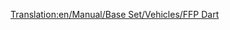 [[Translation:en/Manual/Base Set/Vehicles/FFP Dart]]

{{nl/Vliegtuig|Name=FFP Dart
|Image=[[File:en/AërospatialeSE-310Caravelle.png|FPP Dart]]
|Cost=32,812 (65.624)
|Speed=947 kph (592 MPH)
|Annual=3,656 (7.312)
|Designed=1955
|Lifespan=18
|Capacity=90 passagiers & 10 zakken post
|Description=Veel grotere capaciteit dan eerdere vliegtuigen, maar een kortere levensduur en de hogere kosten spreken tegen ze.
|Real-lifeWikilink=Sud Aviation Caravelle
|Real-life=Aérospatiale SE-310 Caravelle
}}